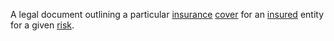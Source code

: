 A legal document outlining a particular [[insurance]] [[cover]] for an [[insured]] entity for a given [[risk]].

{{wikify}}